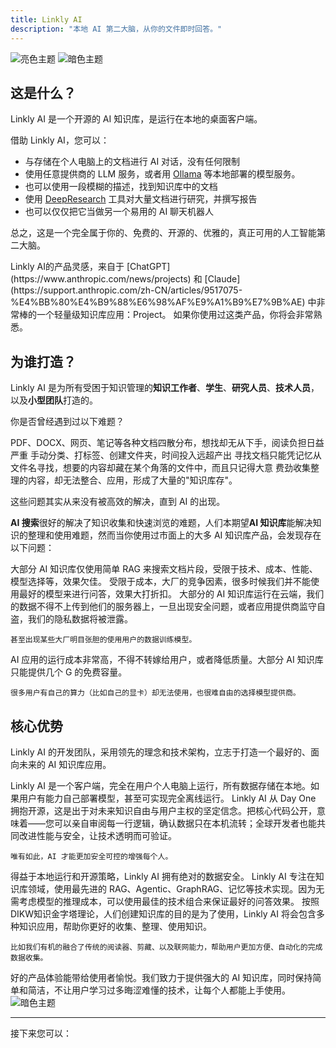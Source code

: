 ```yaml
---
title: Linkly AI
description: "本地 AI 第二大脑，从你的文件即时回答。"
---
```


<img
  className="block dark:hidden"
  src="/images/hero-light-zh.webp"
  alt="亮色主题"
/>
<img
  className="hidden dark:block"
  src="/images/hero-dark-zh.webp"
  alt="暗色主题"
/>

## 这是什么？

Linkly AI 是一个开源的 AI 知识库，是运行在本地的桌面客户端。

借助 Linkly AI，您可以：

- 与存储在个人电脑上的文档进行 AI 对话，没有任何限制
- 使用任意提供商的 LLM 服务，或者用 [Ollama](https://ollama.com/) 等本地部署的模型服务。
- 也可以使用一段模糊的描述，找到知识库中的文档
- 使用 [DeepResearch](https://openai.com/index/introducing-deep-research/) 工具对大量文档进行研究，并撰写报告
- 也可以仅仅把它当做另一个易用的 AI 聊天机器人

总之，这是一个完全属于你的、免费的、开源的、优雅的，真正可用的人工智能第二大脑。

<Tip>
  Linkly AI的产品灵感，来自于 [ChatGPT](https://www.anthropic.com/news/projects)
  和
  [Claude](https://support.anthropic.com/zh-CN/articles/9517075-%E4%BB%80%E4%B9%88%E6%98%AF%E9%A1%B9%E7%9B%AE)
  中非常棒的一个轻量级知识库应用：Project。
  如果你使用过这类产品，你将会非常熟悉。
</Tip>

## 为谁打造？

Linkly AI 是为所有受困于知识管理的**知识工作者**、**学生**、**研究人员**、**技术人员**，以及**小型团队**打造的。

你是否曾经遇到过以下难题？

<CardGroup cols={2}>
  <Card title="信息碎片泛滥" icon="file-lines" iconType="duotone">
    PDF、DOCX、网页、笔记等各种文档四散分布，想找却无从下手，阅读负担日益严重
  </Card>
  <Card title="知识整理费时费力" icon="folder-tree" iconType="duotone">
    手动分类、打标签、创建文件夹，时间投入远超产出
  </Card>
  <Card title="搜索效率低下" icon="magnifying-glass" iconType="duotone">
    寻找文档只能凭记忆从文件名寻找，想要的内容却藏在某个角落的文件中，而且只记得大意
  </Card>
  <Card title="知识利用难，成了知识仓鼠" icon="box-archive" iconType="duotone">
    费劲收集整理的内容，却无法整合、应用，形成了大量的"知识库存"。
  </Card>
</CardGroup>

这些问题其实从来没有被高效的解决，直到 AI 的出现。

**AI 搜索**很好的解决了知识收集和快速浏览的难题，人们本期望**AI 知识库**能解决知识的整理和使用难题，然而当你使用过市面上的大多 AI 知识库产品，会发现存在以下问题：

<AccordionGroup>
  <Accordion title="回答不准确，幻觉严重">
    大部分 AI 知识库仅使用简单 RAG 来搜索文档片段，受限于技术、成本、性能、模型选择等，效果欠佳。
  </Accordion>
  <Accordion title="模型选择受限">
    受限于成本，大厂的竞争因素，很多时候我们并不能使用最好的模型来进行问答，效果大打折扣。
  </Accordion>
  <Accordion title="数据隐私，令人堪忧">
    大部分的 AI 知识库运行在云端，我们的数据不得不上传到他们的服务器上，一旦出现安全问题，或者应用提供商监守自盗，我们的隐私数据将被泄露。

    甚至出现某些大厂明目张胆的使用用户的数据训练模型。

  </Accordion>
  <Accordion title="容量受限，成本高昂">
    AI 应用的运行成本非常高，不得不转嫁给用户，或者降低质量。大部分 AI 知识库只能提供几个 G 的免费容量。
    
    很多用户有自己的算力（比如自己的显卡）却无法使用，也很难自由的选择模型提供商。
  </Accordion>
</AccordionGroup>

## 核心优势

Linkly AI 的开发团队，采用领先的理念和技术架构，立志于打造一个最好的、面向未来的 AI 知识库应用。

<CardGroup cols={1}>
  <Card title="本地优先" icon="laptop" horizontal="horizontal" iconType="duotone">
    Linkly AI 是一个客户端，完全在用户个人电脑上运行，所有数据存储在本地。如果用户有能力自己部署模型，甚至可实现完全离线运行。
  </Card>
  <Card title="开源" icon="github" horizontal="horizontal" iconType="duotone">
    Linkly AI 从 Day One 拥抱开源，这是出于对未来知识自由与用户主权的坚定信念。把核心代码公开，意味着——您可以亲自审阅每一行逻辑，确认数据只在本机流转；全球开发者也能共同改进性能与安全，让技术透明而可验证。

    唯有如此，AI 才能更加安全可控的增强每个人。

  </Card>
  <Card title="数据安全" icon="shield-check" horizontal="horizontal" iconType="duotone">
    得益于本地运行和开源策略，Linkly AI 拥有绝对的数据安全。
  </Card>
  <Card title="最准确" icon="bullseye" horizontal="horizontal" iconType="duotone">
    Linkly AI 专注在知识库领域，使用最先进的 RAG、Agentic、GraphRAG、记忆等技术实现。因为无需考虑模型的推理成本，可以使用最佳的技术组合来保证最好的问答效果。
  </Card>
  <Card title="丰富的知识应用" icon="brain" horizontal="horizontal" iconType="duotone">
    按照DIKW知识金字塔理论，人们创建知识库的目的是为了使用，Linkly AI 将会包含多种知识应用，帮助你更好的收集、整理、使用知识。

    比如我们有机的融合了传统的阅读器、剪藏、以及联网能力，帮助用户更加方便、自动化的完成数据收集。

  </Card>
  <Card title="一流的用户体验" icon="star" horizontal="horizontal" iconType="duotone">
    好的产品体验能带给使用者愉悦。我们致力于提供强大的 AI 知识库，同时保持简单和简洁，不让用户学习过多晦涩难懂的技术，让每个人都能上手使用。
  </Card>
</CardGroup>
<Frame>
<img
  className=""
  src="/images/gallery01.webp"
  alt="暗色主题"
/>
</Frame>

---

接下来您可以：

<CardGroup cols={2}>
  <Card
    title="如何开始使用？"
    icon="plane"
    iconType="duotone"
    horizontal="horizontal"
  ></Card>
  <Card
    title="加入等候列表"
    icon="hourglass-start"
    iconType="duotone"
    horizontal="horizontal"
  ></Card>
</CardGroup>
